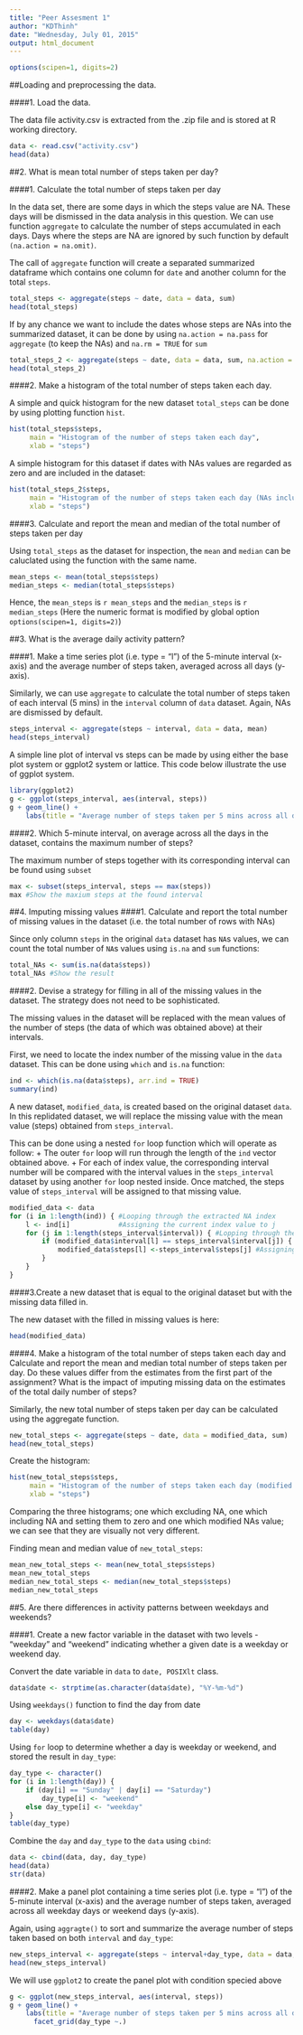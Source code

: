 ```yaml
---
title: "Peer Assesment 1"
author: "KDThinh"
date: "Wednesday, July 01, 2015"
output: html_document
---
```

```r
options(scipen=1, digits=2)
```
##Loading and preprocessing the data.

####1. Load the data.

The data file activity.csv is extracted from the .zip file and is stored at R working directory.

```r
data <- read.csv("activity.csv")
head(data)
```

##2. What is mean total number of steps taken per day?

####1. Calculate the total number of steps taken per day

In the data set, there are some days in which the steps value are NA. These days will be dismissed in the data analysis in this question. We can use function `aggregate` to calculate the  number of steps accumulated in each days. Days where the steps are NA are ignored by such function by default `(na.action = na.omit)`. 

The call of `aggregate` function will create a separated summarized dataframe which contains one column for `date` and another column for the total `steps`.

```r
total_steps <- aggregate(steps ~ date, data = data, sum)
head(total_steps)
```

If by any chance we want to include the dates whose steps are NAs into the summarized dataset, it can be done by using `na.action = na.pass` for `aggregate` (to keep the NAs) and `na.rm = TRUE` for `sum`

```r
total_steps_2 <- aggregate(steps ~ date, data = data, sum, na.action = na.pass, na.rm = TRUE)
head(total_steps_2)
```

####2. Make a histogram of the total number of steps taken each day.

A simple and quick histogram for the new dataset `total_steps` can be done by using plotting function `hist`.

```r
hist(total_steps$steps, 
     main = "Histogram of the number of steps taken each day", 
     xlab = "steps")
```

A simple histogram for this dataset if dates with NAs values are regarded as zero and are included in the dataset:

```r
hist(total_steps_2$steps, 
     main = "Histogram of the number of steps taken each day (NAs included)", 
     xlab = "steps")
```

####3. Calculate and report the mean and median of the total number of steps taken per day

Using `total_steps` as the dataset for inspection, the `mean` and `median` can be caluclated using the function with the same name.

```r
mean_steps <- mean(total_steps$steps)
median_steps <- median(total_steps$steps)
```

Hence, the `mean_steps` is `r mean_steps` and the `median_steps` is `r median_steps` (Here the numeric format is modified by global option `options(scipen=1, digits=2)`)

##3. What is the average daily activity pattern?

####1. Make a time series plot (i.e. type = "l") of the 5-minute interval (x-axis) and the average number of steps taken, averaged across all days (y-axis).

Similarly, we can use `aggregate` to calculate the total number of steps taken of each interval (5 mins) in the `interval` column of `data` dataset. Again, NAs are dismissed by default.

```r
steps_interval <- aggregate(steps ~ interval, data = data, mean)
head(steps_interval)
```

A simple line plot of interval vs steps can be made by using either the base plot system or ggplot2 system or lattice. This code below illustrate the use of ggplot system.

```r
library(ggplot2)
g <- ggplot(steps_interval, aes(interval, steps))
g + geom_line() + 
    labs(title = "Average number of steps taken per 5 mins across all days", x = "interval [min]", y = "steps")
```

####2. Which 5-minute interval, on average across all the days in the dataset, contains the maximum number of steps?

The maximum number of steps together with its corresponding interval can be found using `subset`

```r
max <- subset(steps_interval, steps == max(steps))
max #Show the maxium steps at the found interval
```

##4. Imputing missing values
####1.  Calculate and report the total number of missing values in the dataset (i.e. the total number of rows with NAs)

Since only column `steps` in the original `data` dataset has `NA`s values, we can count the total number of `NA`s values using `is.na` and `sum` functions:

```r
total_NAs <- sum(is.na(data$steps))
total_NAs #Show the result
```

####2.  Devise a strategy for filling in all of the missing values in the dataset. The strategy does not need to be sophisticated.

The missing values in the dataset will be replaced with the mean values of the number of steps (the data of which was obtained above) at their intervals.

First, we need to locate the index number of the missing value in the `data` dataset. This can be done using `which` and `is.na` function:

```r
ind <- which(is.na(data$steps), arr.ind = TRUE)
summary(ind)
```

A new dataset, `modified_data`, is created based on the original dataset `data`. In this replidated dataset, we will replace the missing value with the mean value (steps) obtained from `steps_interval`.

This can be done using a nested `for` loop function which will operate as follow:
+ The outer `for` loop will run through the length of the `ind` vector obtained above. 
+ For each of index value, the corresponding interval number will be compared with the interval values in the `steps_interval` dataset by using another `for` loop nested inside. Once matched, the steps value of `steps_interval` will be assigned to that missing value.

```r
modified_data <- data
for (i in 1:length(ind)) { #Looping through the extracted NA index
    l <- ind[i]            #Assigning the current index value to j
    for (j in 1:length(steps_interval$interval)) { #Lopping through the steps_interval      
        if (modified_data$interval[l] == steps_interval$interval[j]) { #If condition to compare the interval value of two datasets         
            modified_data$steps[l] <-steps_interval$steps[j] #Assigning the mean value to the missing value with the two interval values are the same
        }
    }
}
```
####3.Create a new dataset that is equal to the original dataset but with the missing data filled in.

The new dataset with the filled in missing values is here:

```r
head(modified_data)
```

####4. Make a histogram of the total number of steps taken each day and Calculate and report the mean and median total number of steps taken per day. Do these values differ from the estimates from the first part of the assignment? What is the impact of imputing missing data on the estimates of the total daily number of steps?

Similarly, the new total number of steps taken per day can be calculated using the aggregate function.

```r
new_total_steps <- aggregate(steps ~ date, data = modified_data, sum)
head(new_total_steps)
```

Create the histogram:
```r
hist(new_total_steps$steps,
     main = "Histogram of the number of steps taken each day (modified with NA)", 
     xlab = "steps")
```

Comparing the three histograms; one which excluding NA, one which including NA and setting them to zero and one which modified NAs value; we can see that they are visually not very different.

Finding mean and median value of `new_total_steps`:

```r
mean_new_total_steps <- mean(new_total_steps$steps)
mean_new_total_steps
median_new_total_steps <- median(new_total_steps$steps)
median_new_total_steps
```

##5. Are there differences in activity patterns between weekdays and weekends?

####1. Create a new factor variable in the dataset with two levels - "weekday" and "weekend" indicating whether a given date is a weekday or weekend day.

Convert the date variable in `data` to `date, POSIXlt` class.

```r
data$date <- strptime(as.character(data$date), "%Y-%m-%d")
```

Using `weekdays()` function to find the day from date

```r
day <- weekdays(data$date)
table(day)
```

Using `for` loop to determine whether a day is weekday or weekend, and stored the result in `day_type`:

```r
day_type <- character()
for (i in 1:length(day)) {
    if (day[i] == "Sunday" | day[i] == "Saturday") 
        day_type[i] <- "weekend"
    else day_type[i] <- "weekday"
}
table(day_type)
```

Combine the `day` and `day_type` to the `data` using `cbind`:

```r
data <- cbind(data, day, day_type)
head(data)
str(data)
```

####2. Make a panel plot containing a time series plot (i.e. type = "l") of the 5-minute interval (x-axis) and the average number of steps taken, averaged across all weekday days or weekend days (y-axis).

Again, using `aggragte()` to sort and summarize the average number of steps taken based on both `interval` and `day_type`:


```r
new_steps_interval <- aggregate(steps ~ interval+day_type, data = data, mean)
head(new_steps_interval)
```

We will use `ggplot2` to create the panel plot with condition specied above

```r
g <- ggplot(new_steps_interval, aes(interval, steps))
g + geom_line() + 
    labs(title = "Average number of steps taken per 5 mins across all days", x = "interval [min]", y = "steps") +
      facet_grid(day_type ~.)
```